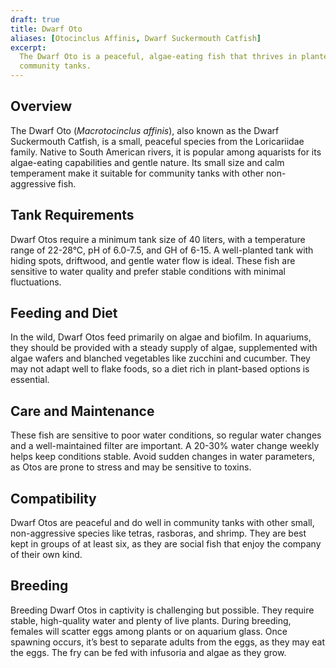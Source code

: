 ```yaml
---
draft: true
title: Dwarf Oto
aliases: [Otocinclus Affinis, Dwarf Suckermouth Catfish]
excerpt:
  The Dwarf Oto is a peaceful, algae-eating fish that thrives in planted aquariums, helping keep algae under control in
  community tanks.
---
```


## Overview

The Dwarf Oto (_Macrotocinclus affinis_), also known as the Dwarf Suckermouth Catfish, is a small, peaceful species from
the Loricariidae family. Native to South American rivers, it is popular among aquarists for its algae-eating
capabilities and gentle nature. Its small size and calm temperament make it suitable for community tanks with other
non-aggressive fish.

## Tank Requirements

Dwarf Otos require a minimum tank size of 40 liters, with a temperature range of 22-28°C, pH of 6.0-7.5, and GH of 6-15.
A well-planted tank with hiding spots, driftwood, and gentle water flow is ideal. These fish are sensitive to water
quality and prefer stable conditions with minimal fluctuations.

## Feeding and Diet

In the wild, Dwarf Otos feed primarily on algae and biofilm. In aquariums, they should be provided with a steady supply
of algae, supplemented with algae wafers and blanched vegetables like zucchini and cucumber. They may not adapt well to
flake foods, so a diet rich in plant-based options is essential.

## Care and Maintenance

These fish are sensitive to poor water conditions, so regular water changes and a well-maintained filter are important.
A 20-30% water change weekly helps keep conditions stable. Avoid sudden changes in water parameters, as Otos are prone
to stress and may be sensitive to toxins.

## Compatibility

Dwarf Otos are peaceful and do well in community tanks with other small, non-aggressive species like tetras, rasboras,
and shrimp. They are best kept in groups of at least six, as they are social fish that enjoy the company of their own
kind.

## Breeding

Breeding Dwarf Otos in captivity is challenging but possible. They require stable, high-quality water and plenty of live
plants. During breeding, females will scatter eggs among plants or on aquarium glass. Once spawning occurs, it’s best to
separate adults from the eggs, as they may eat the eggs. The fry can be fed with infusoria and algae as they grow.
